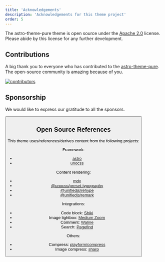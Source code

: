 ```yaml
---
title: 'Acknowledgements'
description: 'Acknowledgements for this theme project'
order: 5
---
```



The astro-theme-pure theme is open source under the [Apache 2.0](https://github.com/cworld1/astro-theme-pure/blob/main/LICENSE) license. Please abide by this license for any further development.

<GithubCard repo='cworld1/astro-theme-pure' />

## Contributions

A big thank you to everyone who has contributed to the [astro-theme-pure](https://github.com/cworld1/astro-theme-pure). The open-source community is amazing because of you.

[![contributors](https://contrib.rocks/image?repo=cworld1/astro-theme-pure)](https://github.com/cworld1/astro-theme-pure/graphs/contributors)

## Sponsorship

We would like to express our gratitude to all the sponsors.

<Button
  href='https://cworld0.com/projects#sponsorship'
  target='_blank'
  title='Become a Sponsor'
  variant='ahead'
/>

## Open Source References

This theme uses/references/derives content from the following projects:

Framework:

- [astro](https://github.com/withastro/astro)
- [unocss](https://github.com/unocss/unocss)

Content rendering:

- [mdx](https://github.com/mdx-js/mdx/)
- [@unocss/preset-typography](https://github.com/unocss/unocss/tree/main/packages-presets/preset-typography)
- [@unifiedjs/rehype](https://github.com/rehypejs/rehype)
- [@unifiedjs/remark](https://github.com/remarkjs/remark)

Integrations:

- Code block: [Shiki](https://github.com/shikijs/shiki)
- Image lightbox: [Medium Zoom](https://github.com/francoischalifour/medium-zoom)
- Comment: [Waline](https://github.com/walinejs/waline)
- Search: [Pagefind](https://github.com/cloudcannon/pagefind)

Others:

- Compress: [playform/compress](https://github.com/PlayForm/Compress)
- Image compress: [sharp](https://github.com/lovell/sharp)
